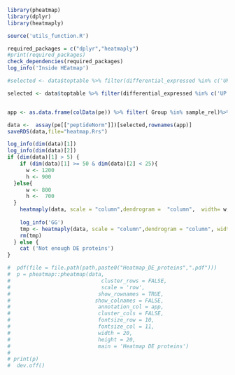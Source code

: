 

```r
library(pheatmap)
library(dplyr)
library(heatmaply)

source('utils_function.R')

required_packages = c("dplyr","heatmaply")
#print(required_packages)
check_dependencies(required_packages)
log_info('Inside HEatmap')

#selected <- data$toptable %>% filter(differential_expressed %in% c('UP','DOWN'))%>% rownames_to_column(var = "rowname") %>% pull(rowname) 

selected <- data$toptable %>% filter(differential_expressed %in% c('UP','DOWN'))  %>% pull(precursor_id)


app <- as.data.frame(colData(pe)) %>% filter( Group %in% sample_rel)%>% dplyr::select(- SampleName)  

data <-  assay(pe[["peptideNorm"]])[selected,rownames(app)]
saveRDS(data,file="heatmap.Rrs")

log_info(dim(data)[1])
log_info(dim(data)[2])
if (dim(data)[1] > 5) {
    if (dim(data)[1] >= 50 & dim(data)[2] < 25){
      w <- 1200
      h <- 900 
  }else{
      w <- 800
      h <-  700
  }
    heatmaply(data, scale = "column",dendrogram =  "column",  width= w, height= h, cexRow = 1 ,cexCol = 1 )
    
    log_info('GG')
    tmp <- heatmaply(data, scale = "column",dendrogram = "column", width= w, height= h,cexRow = 1, file =  file.path(path,paste0("Heatmap_DE_peptide",".pdf")))
    rm(tmp)
  } else {
    cat ('Not enough DE proteins')
}

#  pdf(file = file.path(path,paste0("Heatmap_DE_proteins",".pdf")))
#  p = pheatmap::pheatmap(data,
#                             cluster_rows = FALSE,
#                             scale = 'row',
#                            show_rownames = TRUE,
#                           show_colnames = FALSE,
#                            annotation_col = app,
#                            cluster_cols = FALSE,
#                            fontsize_row = 10,
#                            fontsize_col = 11,
#                            width = 20,
#                            height = 20,
#                            main = 'Heatmap DE proteins')
#   
# print(p)
#  dev.off()


```